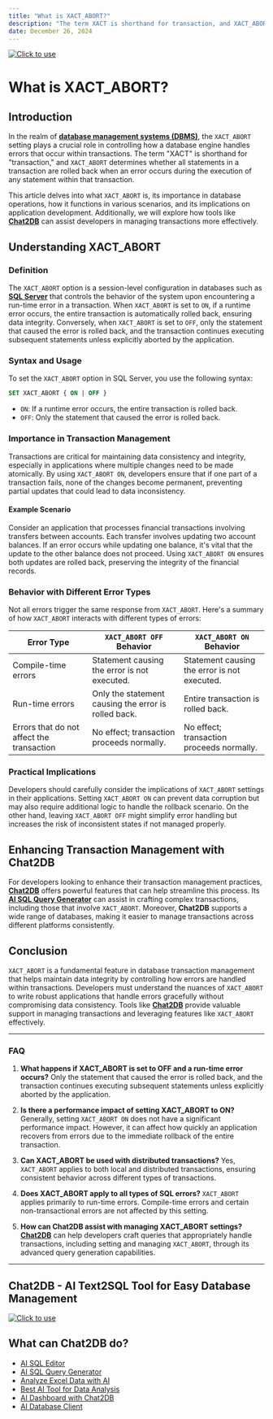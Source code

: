```yaml
---
title: "What is XACT_ABORT?"
description: "The term XACT is shorthand for transaction, and XACT_ABORT determines whether all statements in a transaction are rolled back when an error occurs during the execution of any statement within that transaction."
date: December 26, 2024
---
```

[![Click to use](/image/blog/bg/chat2db1.png)](https://app.chat2db.ai/)
# What is XACT_ABORT?

## Introduction

In the realm of **[database management systems (DBMS)](https://en.wikipedia.org/wiki/Database_management_system)**, the `XACT_ABORT` setting plays a crucial role in controlling how a database engine handles errors that occur within transactions. The term "XACT" is shorthand for "transaction," and `XACT_ABORT` determines whether all statements in a transaction are rolled back when an error occurs during the execution of any statement within that transaction.

This article delves into what `XACT_ABORT` is, its importance in database operations, how it functions in various scenarios, and its implications on application development. Additionally, we will explore how tools like **[Chat2DB](https://chat2db.ai)** can assist developers in managing transactions more effectively.

## Understanding XACT_ABORT

### Definition

The `XACT_ABORT` option is a session-level configuration in databases such as **[SQL Server](https://chat2db.ai/client/sqlserver)** that controls the behavior of the system upon encountering a run-time error in a transaction. When `XACT_ABORT` is set to `ON`, if a runtime error occurs, the entire transaction is automatically rolled back, ensuring data integrity. Conversely, when `XACT_ABORT` is set to `OFF`, only the statement that caused the error is rolled back, and the transaction continues executing subsequent statements unless explicitly aborted by the application.

### Syntax and Usage

To set the `XACT_ABORT` option in SQL Server, you use the following syntax:

```sql
SET XACT_ABORT { ON | OFF }
```

- `ON`: If a runtime error occurs, the entire transaction is rolled back.
- `OFF`: Only the statement that caused the error is rolled back.

### Importance in Transaction Management

Transactions are critical for maintaining data consistency and integrity, especially in applications where multiple changes need to be made atomically. By using `XACT_ABORT ON`, developers ensure that if one part of a transaction fails, none of the changes become permanent, preventing partial updates that could lead to data inconsistency.

#### Example Scenario

Consider an application that processes financial transactions involving transfers between accounts. Each transfer involves updating two account balances. If an error occurs while updating one balance, it's vital that the update to the other balance does not proceed. Using `XACT_ABORT ON` ensures both updates are rolled back, preserving the integrity of the financial records.

### Behavior with Different Error Types

Not all errors trigger the same response from `XACT_ABORT`. Here's a summary of how `XACT_ABORT` interacts with different types of errors:

| Error Type                         | `XACT_ABORT OFF` Behavior                           | `XACT_ABORT ON` Behavior                          |
|------------------------------------|-----------------------------------------------------|--------------------------------------------------|
| Compile-time errors                | Statement causing the error is not executed.        | Statement causing the error is not executed.     |
| Run-time errors                    | Only the statement causing the error is rolled back. | Entire transaction is rolled back.               |
| Errors that do not affect the transaction | No effect; transaction proceeds normally.          | No effect; transaction proceeds normally.       |

### Practical Implications

Developers should carefully consider the implications of `XACT_ABORT` settings in their applications. Setting `XACT_ABORT ON` can prevent data corruption but may also require additional logic to handle the rollback scenario. On the other hand, leaving `XACT_ABORT OFF` might simplify error handling but increases the risk of inconsistent states if not managed properly.

## Enhancing Transaction Management with Chat2DB

For developers looking to enhance their transaction management practices, **[Chat2DB](https://chat2db.ai)** offers powerful features that can help streamline this process. Its **[AI SQL Query Generator](https://chat2db.ai/feature/ai-sql-query-generator)** can assist in crafting complex transactions, including those that involve `XACT_ABORT`. Moreover, **Chat2DB** supports a wide range of databases, making it easier to manage transactions across different platforms consistently.

## Conclusion

`XACT_ABORT` is a fundamental feature in database transaction management that helps maintain data integrity by controlling how errors are handled within transactions. Developers must understand the nuances of `XACT_ABORT` to write robust applications that handle errors gracefully without compromising data consistency. Tools like **[Chat2DB](https://chat2db.ai)** provide valuable support in managing transactions and leveraging features like `XACT_ABORT` effectively.

---

### FAQ

1. **What happens if XACT_ABORT is set to OFF and a run-time error occurs?**
   Only the statement that caused the error is rolled back, and the transaction continues executing subsequent statements unless explicitly aborted by the application.

2. **Is there a performance impact of setting XACT_ABORT to ON?**
   Generally, setting `XACT_ABORT ON` does not have a significant performance impact. However, it can affect how quickly an application recovers from errors due to the immediate rollback of the entire transaction.

3. **Can XACT_ABORT be used with distributed transactions?**
   Yes, `XACT_ABORT` applies to both local and distributed transactions, ensuring consistent behavior across different types of transactions.

4. **Does XACT_ABORT apply to all types of SQL errors?**
   `XACT_ABORT` applies primarily to run-time errors. Compile-time errors and certain non-transactional errors are not affected by this setting.

5. **How can Chat2DB assist with managing XACT_ABORT settings?**
   **[Chat2DB](https://chat2db.ai)** can help developers craft queries that appropriately handle transactions, including setting and managing `XACT_ABORT`, through its advanced query generation capabilities.

---

## Chat2DB - AI Text2SQL Tool for Easy Database Management

[![Click to use](/image/blog/chat2db.png)](https://app.chat2db.ai/)

## What can Chat2DB do?

- [AI SQL Editor](https://chat2db.ai/feature/AI%20SQL%20Editor)
- [AI SQL Query Generator](https://chat2db.ai/feature/AI%20SQL%20Query%20Generator)
- [Analyze Excel Data with AI](https://chat2db.ai/feature/Analyze%20Excel%20Data%20with%20AI)
- [Best AI Tool for Data Analysis](https://chat2db.ai/feature/Best%20AI%20Tool%20for%20Data%20Analysis)
- [AI Dashboard with Chat2DB](https://chat2db.ai/feature/AI%20Dashboard%20with%20Chat2DB)
- [AI Database Client](https://chat2db.ai/feature/AI%20Database%20Client)
